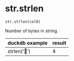 # str.strlen { #duckops.str.strlen }

`str.strlen(col0)`

Number of bytes in string

| duckdb example | result |
| -------------- | ------ |
| strlen('🦆') | 4 |
